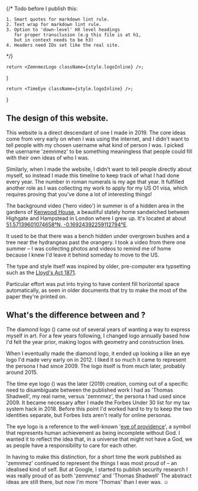 
{/*
	Todo before I publish this:

	1. Smart quotes for markdown lint rule.
	2. Text wrap for markdown lint rule.
	3. Option to 'down-level' HX level headings
	   for proper transclusion (e.g this file is at h1,
	   but in context needs to be h3)
	4. Headers need IDs set like the real site.
*/}


	return <ZemnmezLogo className={style.logoInline} />;
}

	return <TimeEye className={style.logoInline} />;
}



The design of this website.
---------------------------

This website is a direct descendant of one I made in 2019.
The core ideas come from very early on when I
was using the internet, and I didn't want to tell
people with my chosen username what kind of person I
was. I picked the username 'zemnmez' to
be something meaningless that people could fill with
their own ideas of who I was.

Similarly, when I made the website, I didn't want to
tell people directly about myself, so instead I made
this timeline to keep track of what I had done every
year. The number in roman numerals is my age that
year. It fulfilled another role as I was collecting
my work to apply for my US O1 visa, which requires
proving that you've done a lot of interesting
things!

The background video ('hero video') in summer is of a hidden area in
the gardens of [Kenwood House], a beautiful stately home sandwiched between
Highgate and Hampstead in London where I grew up.  It's located at about
[51.57139601074658°N, -0.16924392259112794°E].

[51.57139601074658°N, -0.16924392259112794°E]: https://goo.gl/maps/JEAzn2kZgu6pyaNA6
[Kenwood House]: https://en.wikipedia.org/wiki/Kenwood_House

It used to be that there was a bench hidden under
overgrown bushes and a tree near the hydrangeas past
the orangery. I took a video from there one summer –
I was collecting photos and videos to remind me of
home because I knew I'd leave it behind someday to
move to the US.

The type and style itself was inspired by older,
pre-computer era typsetting such as the [Lloyd's Act 1871].

[Lloyd's Act 1871]: https://assets.lloyds.com/assets/pdf-lloyds-acts-mar07lloydsact1871/1/pdf-lloyds-acts-Mar07LloydsAct1871.pdf

Particular effort was put into trying to have
content fill horizontal space automatically, as seen
in older documents that try to make the most of the
paper they're printed on.

What's the difference between <ZemnmezLogoInline /> and <TimeEyeInline />?
---------------------------------------------------

The diamond logo (<ZemnmezLogoInline />) came out of
several years of wanting a way to express myself in
art. For a few years following, I changed logo
annually based how I'd felt the year prior, making
logos with geometry and construction lines.

When I eventually made the diamond logo, it ended up
looking a like an eye logo I'd made very early on in
2012. I liked it so much it came to represent the
persona I had since 2009. The logo itself is from
much later, probably around 2015.

The time eye logo (<TimeEyeInline />) was the later
(2019) creation, coming out of a specific need to
disambiguate between the published work I had as
'Thomas Shadwell', my real name, versus
'zemnmez', the persona I had used since
2009. It became necessary after I made the Forbes
Under 30 list for my tax system hack in 2018. Before
this point I'd worked hard to try to keep the two
identities separate, but Forbes lists aren't really
for online personas.

The eye logo is a reference to the well-known '[eye of providence]', a symbol that represents human achievement as
being incomplete without God. I wanted it to reflect
the idea that, in a universe that might not have a
God, we as people have a responsibility to care for
each other.

[eye of providence]: https://en.wikipedia.org/wiki/Eye_of_Providence

In having to make this distinction, for a short time
the work published as 'zemnmez'
continued to represent the things I was most proud
of – an idealised kind of self. But at Google, I
started to publish security research I was really
proud of as both 'zemnmez' and
'Thomas Shadwell' The abstract ideas are
still there, but now I'm more 'Thomas'
than I ever was. ☺

